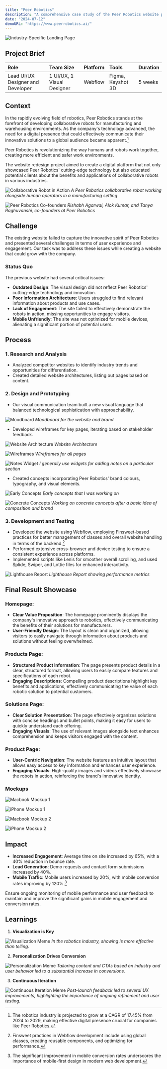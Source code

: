 ```yaml
---
title: "Peer Robotics"
description: "A comprehensive case study of the Peer Robotics website project"
date: "2024-07-12"
demoURL: "https://www.peerrobotics.ai/"
---
```



![Industry-Specific Landing Page](https://assets-global.website-files.com/65eea1671e5bfcd07ee6e7d3/6620b33ed76620fd9e2b0713_seo.webp)

## Project Brief

| Role | Team Size | Platform | Tools | Duration |
|:-----|:----------|:---------|:------|:---------|
| Lead UI/UX Designer and Developer | 1 UI/UX, 1 Visual Designer | Webflow | Figma, Keyshot 3D | 5 weeks |

## Context

In the rapidly evolving field of robotics, Peer Robotics stands at the forefront of developing collaborative robots for manufacturing and warehousing environments. As the company's technology advanced, the need for a digital presence that could effectively communicate their innovative solutions to a global audience became apparent.[^1]

<Callout type="info">
Peer Robotics is revolutionizing the way humans and robots work together, creating more efficient and safer work environments.
</Callout>

The website redesign project aimed to create a digital platform that not only showcased Peer Robotics' cutting-edge technology but also educated potential clients about the benefits and applications of collaborative robots in various industries.

![Collaborative Robot in Action](https://circuitdigest.com/sites/default/files/inlineimages/u3/Peer-Robotics-Services.jpg)
*A Peer Robotics collaborative robot working alongside human operators in a manufacturing setting*

![Peer Robotics Co-founders](https://cms-article.forbesindia.com/media/images/2023/Feb/img_202933_peerroboticscofounders.jpg)
*Rishabh Agarwal, Alok Kumar, and Tanya Raghuvanshi, co-founders at Peer Robotics*

## Challenge

The existing website failed to capture the innovative spirit of Peer Robotics and presented several challenges in terms of user experience and engagement. Our task was to address these issues while creating a website that could grow with the company.

### Status Quo

The previous website had several critical issues:

- **Outdated Design**: The visual design did not reflect Peer Robotics' cutting-edge technology and innovation.
- **Poor Information Architecture**: Users struggled to find relevant information about products and use cases.
- **Lack of Engagement**: The site failed to effectively demonstrate the robots in action, missing opportunities to engage visitors.
- **Mobile Unfriendly**: The site was not optimized for mobile devices, alienating a significant portion of potential users.

<VideoPlayer src="https://designhawk.cdn.prismic.io/designhawk/ZqD18B5LeNNTxdQf_oldhome.mp4" />

## Process

### 1. Research and Analysis

- Analyzed competitor websites to identify industry trends and opportunities for differentiation.
- Created detailed website architectures, listing out pages based on content.

### 2. Design and Prototyping

- Our visual communication team built a new visual language that balanced technological sophistication with approachability.

![Moodboard](https://images.prismic.io/designhawk/ZqEw-x5LeNNTxd7W_Screenshot2024-02-02at12.175-1-.png?auto=format,compress)
*Moodboard for the website and brand*

- Developed wireframes for key pages, iterating based on stakeholder feedback.

![Website Architecture](<Frame 99.png>)
*Website Architecture*

![Wireframes](https://images.prismic.io/designhawk/ZqD1Qh5LeNNTxdQI_Section1-1-.png?auto=format,compress)
*Wireframes for all pages*

![Notes Widget](https://images.prismic.io/designhawk/ZqD1Qx5LeNNTxdQJ_Slide4_3-1-1-.png?auto=format,compress)
*I generally use widgets for adding notes on a particular section*

- Created concepts incorporating Peer Robotics' brand colours, typography, and visual elements.

![Early Concepts](https://images.prismic.io/designhawk/ZqEuzB5LeNNTxd6L_image90.png?auto=format,compress)
*Early concepts that I was working on*

![Concrete Concepts](https://images.prismic.io/designhawk/ZqEuzR5LeNNTxd6M_image91.png?auto=format,compress)
*Working on concrete concepts after a basic idea of composition and brand*

### 3. Development and Testing

- Developed the website using Webflow, employing Finsweet-based practices for better management of classes and overall website handling in terms of the backend.[^2]
- Performed extensive cross-browser and device testing to ensure a consistent experience across platforms.
- Implemented scripts like Lenis for smoother overall scrolling, and used Splide, Swiper, and Lottie files for enhanced interactivity.

![Lighthouse Report](https://images.prismic.io/designhawk/ZqEuPh5LeNNTxd55_Screenshot2024-07-24220429.png?auto=format,compress)
*Lighthouse Report showing performance metrics*

## Final Result Showcase

### Homepage:
- **Clear Value Proposition**: The homepage prominently displays the company's innovative approach to robotics, effectively communicating the benefits of their solutions for manufacturers.
- **User-Friendly Design**: The layout is clean and organized, allowing visitors to easily navigate through information about products and solutions without feeling overwhelmed.

<VideoPlayer src="https://designhawk.cdn.prismic.io/designhawk/ZqEBgh5LeNNTxdac_home.mp4" />

### Products Page:
- **Structured Product Information**: The page presents product details in a clear, structured format, allowing users to easily compare features and specifications of each robot.
- **Engaging Descriptions**: Compelling product descriptions highlight key benefits and applications, effectively communicating the value of each robotic solution to potential customers.

<VideoPlayer src="https://designhawk.cdn.prismic.io/designhawk/ZqEBnR5LeNNTxdal_products.mp4" />

### Solutions Page:
- **Clear Solution Presentation**: The page effectively organizes solutions with concise headings and bullet points, making it easy for users to quickly understand each offering.
- **Engaging Visuals**: The use of relevant images alongside text enhances comprehension and keeps visitors engaged with the content.

<VideoPlayer src="https://designhawk.cdn.prismic.io/designhawk/ZqECAh5LeNNTxda0_Soultions.mp4" />

### Product Page:
- **User-Centric Navigation**: The website features an intuitive layout that allows easy access to key information and enhances user experience.
- **Engaging Visuals**: High-quality images and videos effectively showcase the robots in action, reinforcing the brand's innovative identity.

<VideoPlayer src="https://designhawk.cdn.prismic.io/designhawk/ZqECBh5LeNNTxda4_rm500.mp4" />

### Mockups

![Macbook Mockup 1](https://images.prismic.io/designhawk/ZqE76R5LeNNTxd_c_MACBOOK-MOCKUP-05copy-1-.png?auto=format,compress)

![iPhone Mockup 1](https://images.prismic.io/designhawk/ZqE76x5LeNNTxd_e_IPHONE-MOCKUP-08copy-1-.png?auto=format,compress)

![Macbook Mockup 2](https://images.prismic.io/designhawk/ZqE76h5LeNNTxd_d_MACBOOK-MOCKUP-06copy-1-.png?auto=format,compress)

![iPhone Mockup 2](https://images.prismic.io/designhawk/ZqE77R5LeNNTxd_f_IPHONE-MOCKUP-03copy-1-.png?auto=format,compress)

## Impact

- **Increased Engagement**: Average time on site increased by 65%, with a 40% reduction in bounce rate.
- **Lead Generation**: Demo requests and contact form submissions increased by 40%.
- **Mobile Traffic**: Mobile users increased by 20%, with mobile conversion rates improving by 120%.[^3]

<Callout type="warning">
Ensure ongoing monitoring of mobile performance and user feedback to maintain and improve the significant gains in mobile engagement and conversion rates.
</Callout>

## Learnings

1. **Visualization is Key**

![Visualization Meme](https://images.prismic.io/designhawk/ZqDqIB5LeNNTxdJK_download.jpeg?auto=format,compress)
*In the robotics industry, showing is more effective than telling.*

2. **Personalization Drives Conversion**

![Personalization Meme](<image 1.png>)
*Tailoring content and CTAs based on industry and user behavior led to a substantial increase in conversions.*

3. **Continuous Iteration**

![Continuous Iteration Meme](<image 2.png>)
*Post-launch feedback led to several UX improvements, highlighting the importance of ongoing refinement and user testing.*

[^1]: The robotics industry is projected to grow at a CAGR of 17.45% from 2024 to 2029, making effective digital presence crucial for companies like Peer Robotics.
[^2]: Finsweet practices in Webflow development include using global classes, creating reusable components, and optimizing for performance.
[^3]: The significant improvement in mobile conversion rates underscores the importance of mobile-first design in modern web development.